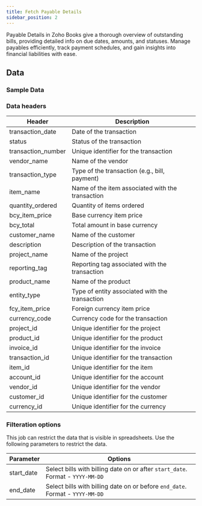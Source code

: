 ```yaml
---
title: Fetch Payable Details
sidebar_position: 2
---
```




Payable Details in Zoho Books give a thorough overview of outstanding bills, providing detailed info on due dates, amounts, and statuses. Manage payables efficiently, track payment schedules, and gain insights into financial liabilities with ease.

<AddJob
  template="gsheet_zoho_books_db_get_payable_details"
/>


## Data

### Sample Data

<Gsheet
  src="https://docs.google.com/spreadsheets/d/1-gX-uq5YrTW-6gQJYM-mNXitEOfJLTiQCvPtV8CR1Yc/edit#gid=1968645491"
/>


### Data headers

| Header             | Description                                           |
|--------------------|-------------------------------------------------------|
| transaction_date   | Date of the transaction                                |
| status             | Status of the transaction                              |
| transaction_number | Unique identifier for the transaction                  |
| vendor_name        | Name of the vendor                                     |
| transaction_type   | Type of the transaction (e.g., bill, payment)          |
| item_name          | Name of the item associated with the transaction       |
| quantity_ordered   | Quantity of items ordered                              |
| bcy_item_price     | Base currency item price                               |
| bcy_total          | Total amount in base currency                          |
| customer_name      | Name of the customer                                    |
| description        | Description of the transaction                         |
| project_name       | Name of the project                                    |
| reporting_tag      | Reporting tag associated with the transaction          |
| product_name       | Name of the product                                    |
| entity_type        | Type of entity associated with the transaction         |
| fcy_item_price     | Foreign currency item price                            |
| currency_code      | Currency code for the transaction                      |
| project_id         | Unique identifier for the project                      |
| product_id         | Unique identifier for the product                      |
| invoice_id         | Unique identifier for the invoice                      |
| transaction_id     | Unique identifier for the transaction                  |
| item_id            | Unique identifier for the item                         |
| account_id         | Unique identifier for the account                       |
| vendor_id          | Unique identifier for the vendor                        |
| customer_id        | Unique identifier for the customer                      |
| currency_id        | Unique identifier for the currency                      |




### Filteration options

This job can restrict the data that is visible in spreadsheets. Use the following parameters to restrict the data.

| Parameter | Options |
|----|----|
| start_date | Select bills with billing date on or after `start_date`. Format - `YYYY-MM-DD` |
| end_date | Select bills with billing date on or before `end_date`. Format - `YYYY-MM-DD` |


<!---
## Others

### Similar jobs

Similar sort of data can be achieved by using get accounting transaction job and filtering it by invoice type. 

### Reports that use this job

Here are some of the report templates that use this job: 
-->